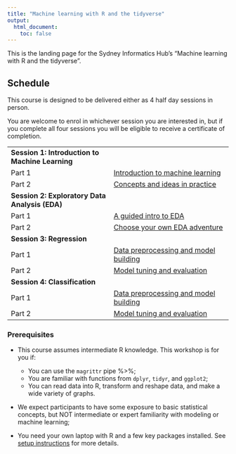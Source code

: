 ```yaml
---
title: "Machine learning with R and the tidyverse"
output:
  html_document:
    toc: false
---
```


This is the landing page for the Sydney Informatics Hub's  "Machine learning with R and the tidyverse". 

## Schedule

This course is designed to be delivered either as 4 half day sessions in person.

You are welcome to enrol in whichever session you are interested in, but if you complete all four sessions you will be eligible to receive a certificate of completion.

|  |  | 
| ------ | :------ | 
| **Session 1: Introduction to Machine Learning** | 
|  Part 1  |  [Introduction to machine learning](Introduction.qmd) |
|  Part 2  |  [Concepts and ideas in practice](ML_concepts.qmd) |
| **Session 2: Exploratory Data Analysis (EDA)** | 
|  Part 1  |  [A guided intro to EDA](200_classification/step1.qmd) |
|  Part 2  |  [Choose your own EDA adventure](200_classification/step2.qmd)  | 
| **Session 3: Regression** | 
|  Part 1  |  [Data preprocessing and model building](200_classification/step1.qmd) |
|  Part 2  |  [Model tuning and evaluation](200_classification/step2.qmd)  | 
| **Session 4: Classification** | 
|  Part 1  |  [Data preprocessing and model building](200_classification/step1.qmd) |
|  Part 2  |  [Model tuning and evaluation](200_classification/step2.qmd)  | 

::: {.callout-important}

### Prerequisites

- This course assumes intermediate R knowledge. This workshop is for you if:

  + You can use the `magrittr` pipe %>%;
  + You are familiar with functions from `dplyr`, `tidyr`, and `ggplot2`;
  + You can read data into R, transform and reshape data, and make a wide variety of graphs.
- We expect participants to have some exposure to basic statistical concepts, but NOT intermediate or expert familiarity with modeling or machine learning;
- You need your own laptop with R and a few key packages installed. See [setup instructions](00_setup.qmd) for more details.
:::

